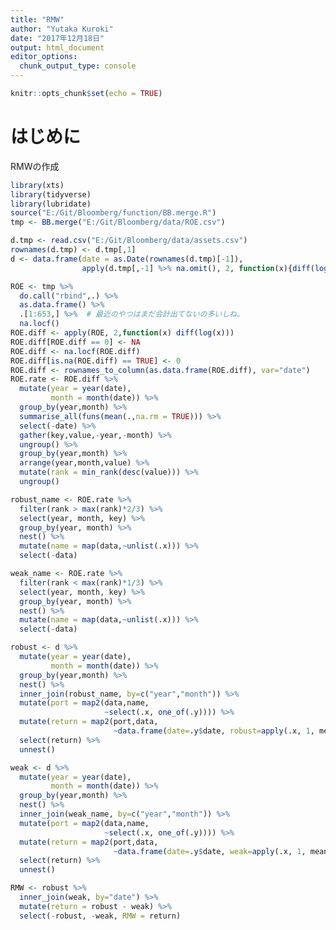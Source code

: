```yaml
---
title: "RMW"
author: "Yutaka Kuroki"
date: "2017年12月18日"
output: html_document
editor_options: 
  chunk_output_type: console
---
```



```r
knitr::opts_chunk$set(echo = TRUE)
```


# はじめに
RMWの作成

```r
library(xts)
library(tidyverse)
library(lubridate)
source("E:/Git/Bloomberg/function/BB.merge.R")
tmp <- BB.merge("E:/Git/Bloomberg/data/ROE.csv")
```

```r
d.tmp <- read.csv("E:/Git/Bloomberg/data/assets.csv")
rownames(d.tmp) <- d.tmp[,1]
d <- data.frame(date = as.Date(rownames(d.tmp)[-1]),
                apply(d.tmp[,-1] %>% na.omit(), 2, function(x){diff(log(x))}))
```


```r
ROE <- tmp %>% 
  do.call("rbind",.) %>% 
  as.data.frame() %>% 
  .[1:653,] %>%  # 最近のやつはまだ会計出てないの多いしね。
  na.locf()
ROE.diff <- apply(ROE, 2,function(x) diff(log(x))) 
ROE.diff[ROE.diff == 0] <- NA
ROE.diff <- na.locf(ROE.diff)
ROE.diff[is.na(ROE.diff) == TRUE] <- 0
ROE.diff <- rownames_to_column(as.data.frame(ROE.diff), var="date")
ROE.rate <- ROE.diff %>% 
  mutate(year = year(date),
         month = month(date)) %>% 
  group_by(year,month) %>% 
  summarise_all(funs(mean(.,na.rm = TRUE))) %>% 
  select(-date) %>% 
  gather(key,value,-year,-month) %>% 
  ungroup() %>% 
  group_by(year,month) %>% 
  arrange(year,month,value) %>% 
  mutate(rank = min_rank(desc(value))) %>% 
  ungroup()
```


```r
robust_name <- ROE.rate %>% 
  filter(rank > max(rank)*2/3) %>% 
  select(year, month, key) %>% 
  group_by(year, month) %>% 
  nest() %>% 
  mutate(name = map(data,~unlist(.x))) %>% 
  select(-data)

weak_name <- ROE.rate %>% 
  filter(rank < max(rank)*1/3) %>% 
  select(year, month, key) %>% 
  group_by(year, month) %>% 
  nest() %>% 
  mutate(name = map(data,~unlist(.x))) %>% 
  select(-data)
```

```r
robust <- d %>% 
  mutate(year = year(date),
         month = month(date)) %>% 
  group_by(year,month) %>% 
  nest() %>% 
  inner_join(robust_name, by=c("year","month")) %>% 
  mutate(port = map2(data,name,
                     ~select(.x, one_of(.y)))) %>% 
  mutate(return = map2(port,data,
                       ~data.frame(date=.y$date, robust=apply(.x, 1, mean)))) %>% 
  select(return) %>% 
  unnest()

weak <- d %>% 
  mutate(year = year(date),
         month = month(date)) %>% 
  group_by(year,month) %>% 
  nest() %>% 
  inner_join(weak_name, by=c("year","month")) %>% 
  mutate(port = map2(data,name,
                     ~select(.x, one_of(.y)))) %>% 
  mutate(return = map2(port,data,
                       ~data.frame(date=.y$date, weak=apply(.x, 1, mean)))) %>% 
  select(return) %>% 
  unnest()

RMW <- robust %>% 
  inner_join(weak, by="date") %>% 
  mutate(return = robust - weak) %>% 
  select(-robust, -weak, RMW = return)
```

